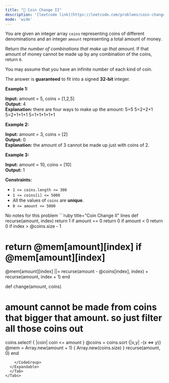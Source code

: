 ```yaml
---
title: "🧀 Coin Change II"
description: '[leetcode link](https://leetcode.com/problems/coin-change-ii/description/)'
mode: 'wide'
---
```

<Tabs>
  <Tab title="Question" icon="circle-question" iconType="regular">
    <Card>
      <p>You are given an integer array <code>coins</code> representing coins of different denominations and an integer <code>amount</code> representing a total amount of money.</p>  <p>Return <em>the number of combinations that make up that amount</em>. If that amount of money cannot be made up by any combination of the coins, return <code>0</code>.</p>  <p>You may assume that you have an infinite number of each kind of coin.</p>  <p>The answer is <strong>guaranteed</strong> to fit into a signed <strong>32-bit</strong> integer.</p>   <p><strong class="example">Example 1:</strong></p>   <strong>Input:</strong> amount = 5, coins = [1,2,5] <br/> <strong>Output:</strong> 4 <br/> <strong>Explanation:</strong> there are four ways to make up the amount: 5=5 5=2+2+1 5=2+1+1+1 5=1+1+1+1+1   <p><strong class="example">Example 2:</strong></p>   <strong>Input:</strong> amount = 3, coins = [2] <br/> <strong>Output:</strong> 0 <br/> <strong>Explanation:</strong> the amount of 3 cannot be made up just with coins of 2.   <p><strong class="example">Example 3:</strong></p>   <strong>Input:</strong> amount = 10, coins = [10] <br/> <strong>Output:</strong> 1    <p><strong>Constraints:</strong></p>  <ul>  <li><code>1 &lt;= coins.length &lt;= 300</code></li>  <li><code>1 &lt;= coins[i] &lt;= 5000</code></li>  <li>All the values of <code>coins</code> are <strong>unique</strong>.</li>  <li><code>0 &lt;= amount &lt;= 5000</code></li> </ul> 
    </Card>
  </Tab>
  <Tab title="Solution" icon="lightbulb" iconType="regular" >
    <Card>
      No notes for this problem
</Card>
  <Expandable title="code">
    <CodeGroup dropdown>
```ruby title="Coin Change II" lines
def recurse(amount, index)
  return 1 if amount == 0
  return 0 if amount < 0
  return 0 if index > @coins.size - 1

#   return @mem[amount][index] if @mem[amount][index]

  @mem[amount][index] ||= recurse(amount - @coins[index], index) + recurse(amount, index + 1)
end

def change(amount, coins)
  # amount cannot be made from coins that bigger that amount. so just filter all those coins out
  coins.select! { |coin| coin <= amount }
  @coins = coins.sort {|x,y| -(x <=> y)}
  @mem = Array.new(amount + 1) { Array.new(coins.size) }
  recurse(amount, 0)
end
```
    </CodeGroup>
  </Expandable>
  </Tab>
</Tabs>